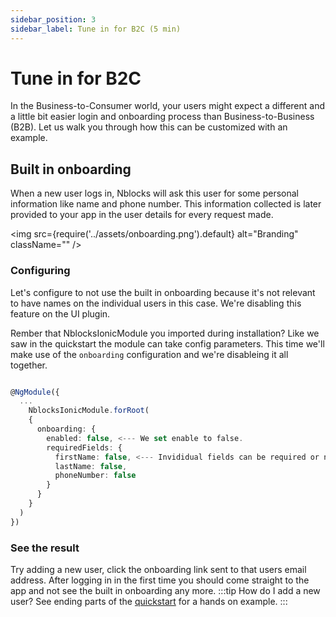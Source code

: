 ```yaml
---
sidebar_position: 3
sidebar_label: Tune in for B2C (5 min)
---
```


# Tune in for B2C
In the Business-to-Consumer world, your users might expect a different and a little bit easier login and onboarding process than Business-to-Business (B2B). 
Let us walk you through how this can be customized with an example.

## Built in onboarding
When a new user logs in, Nblocks will ask this user for some personal information like name and phone number.
This information collected is later provided to your app in the user details for every request made.

<img
  src={require('../assets/onboarding.png').default}
  alt="Branding"
  className=""
/>

### Configuring
Let's configure to not use the built in onboarding because it's not relevant to have names on the individual users in this case. 
We're disabling this feature on the UI plugin.

<Tabs>
<TabItem value="ionic" label="Ionic" default>

Rember that NblocksIonicModule you imported during installation? Like we saw in the quickstart the module can take config parameters. This time we'll make use of the `onboarding` configuration and we're disableing it all together.

```typescript title="src/app/app.module.ts"

@NgModule({
  ...
    NblocksIonicModule.forRoot(
    {
      onboarding: {
        enabled: false, <--- We set enable to false.
        requiredFields: {
          firstName: false, <--- Invididual fields can be required or not if we should enable the view
          lastName: false, 
          phoneNumber: false
        }
      }
    }
  )
})
```
</TabItem>
</Tabs>

### See the result
Try adding a new user, click the onboarding link sent to that users email address. 
After logging in in the first time you should come straight to the app and not see the built in onboarding any more.
:::tip How do I add a new user?
See ending parts of the [quickstart](../quickstart) for a hands on example.
:::
